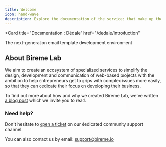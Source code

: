 ```yaml
---
title: Welcome
icon: hand-wave
description: Explore the documentation of the services that make up the Bireme Lab ecosystem
---
```


<Card
  title="Documentation : Dédale"
  href="/dedale/introduction"
>
  The next-generation email template development environment
</Card>

## About Bireme Lab

We aim to create an ecosystem of specialized services to simplify the design, development and communication of web-based projects with the ambition to help entrepreneurs get to grips with complex issues more easily, so that they can dedicate their focus on developing their business.

<Info>To find out more about how and why we created Bireme Lab, we've written [a blog post](https://bireme.io/en/blog/about-bireme-lab) which we invite you to read.</Info>

### Need help?

Don't hesitate to [open a ticket](https://github.com/orgs/bireme-lab/discussions/new?category=help) on our dedicated community support channel.

You can also contact us by email: support@bireme.io
